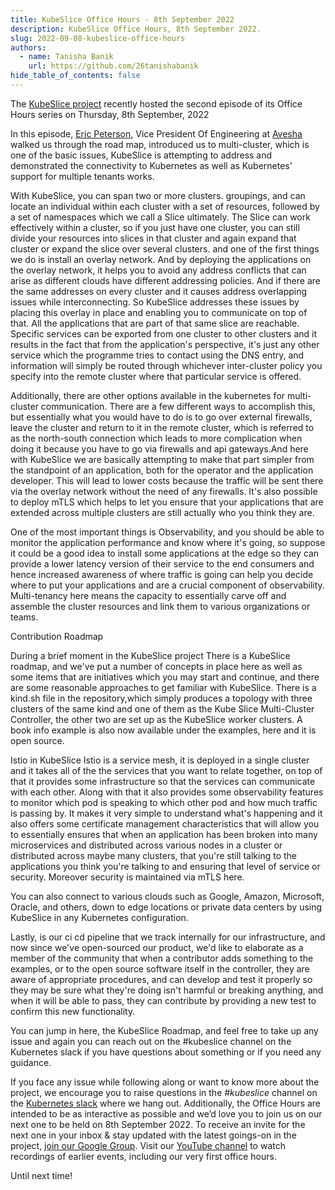 ```yaml
---
title: KubeSlice Office Hours - 8th September 2022
description: KubeSlice Office Hours, 8th September 2022.
slug: 2022-09-08-kubeslice-office-hours
authors:
  - name: Tanisha Banik
    url: https://github.com/26tanishabanik
hide_table_of_contents: false
---
```



The [KubeSlice project](https://github.com/kubeslice) recently hosted the second episode of its Office Hours series on Thursday, 8th September, 2022

In this episode, [Eric Peterson](https://www.linkedin.com/in/eric-peterson-90073b2/), Vice President Of Engineering at [Avesha](https://avesha.io/) walked us through the road map, introduced us to multi-cluster, which is one of the basic issues, KubeSlice is attempting to address and demonstrated the connectivity to Kubernetes as well as Kubernetes' support for multiple tenants works.

With KubeSlice, you can span two or more clusters. groupings, and can locate an individual within each cluster with a set of resources, followed by a set of namespaces which we call a Slice ultimately. The Slice can work effectively within a cluster, so if you just have one cluster, you can still divide your resources into slices in that cluster and again  expand that cluster or expand the slice over several clusters. and one of the first things we do is install an overlay network. And by deploying the applications on the overlay network, it helps you to
avoid any address conflicts that can arise as different clouds have different addressing policies. And if there are the same addresses on every cluster and it causes address overlapping issues while interconnecting.
So KubeSlice addresses these issues by placing this overlay in place and enabling you to
communicate on top of that. All the applications that are part of that same slice are reachable.
Specific services can be exported from one cluster to other clusters and it results in the fact that from the application's perspective, it's just any other service which the programme tries to contact using the DNS entry, and information will simply be routed through whichever inter-cluster policy you specify into the remote cluster where that particular service is offered. 

Additionally, there are other options available in the kubernetes for multi-cluster communication.
There are a few different ways to accomplish this, but essentially what you would have to do is to go over external firewalls, leave the cluster and return to it in the remote cluster, which is referred to as the north-south connection which leads to more complication when doing it because you have to go via firewalls and api gateways.And here with KubeSlice we are basically attempting to make that part simpler from the standpoint of an application, both for the operator and the application developer. This will lead  to lower costs because the traffic will be sent there via the overlay network without the need of any firewalls. It's also possible to deploy
mTLS which helps to let you ensure that your applications that are extended across multiple clusters are still actually who you think they are. 

One of the most important things is Observability, and you should be able to monitor the application performance and know where it's going, so suppose it could be a good idea to install some applications at the edge so they can provide a lower latency version of their service to the end consumers and hence increased awareness of where traffic is going can help you decide where to put your applications and are a crucial component of observability.
Multi-tenancy here means the capacity to essentially carve off and assemble the cluster resources and link them to various organizations or teams. 

Contribution Roadmap

During a brief moment in the KubeSlice project
There is a KubeSlice roadmap, and we've put a number of concepts in place here as well as some  items that are initiatives which you may start and continue, and there are some reasonable approaches to get familiar with KubeSlice.
There is a kind.sh file in the repository,which simply produces a topology with three clusters of the same kind and one of them as the Kube Slice Multi-Cluster Controller, the other two are set up as the KubeSlice worker clusters. A book info example is also now available under  the examples, here and it is open source.

Istio in KubeSlice
Istio is a service mesh, it is deployed in a single cluster and it takes all of the
the services  that you want to relate together, on top of that it provides some infrastructure so that the services can communicate with each other. Along with  that it also provides some observability features to monitor which pod is speaking to which other pod and how much traffic is passing by. It makes it very simple to understand what's happening and it also offers some certificate management characteristics that will allow you to essentially ensures that when an application has been broken into many microservices and distributed across various nodes in a cluster or distributed across maybe many clusters, that you're still talking to the applications you think you're talking to and ensuring that level of service or security. Moreover security is maintained via mTLS here.

You  can also connect to various clouds such as  Google, Amazon, Microsoft, Oracle, and others, down to edge locations or private data centers by using KubeSlice in any Kubernetes configuration.

Lastly, is our ci cd pipeline  that we track internally for our infrastructure, and now since  we've open-sourced our product,  we'd like to elaborate as a member of the community
that  when a contributor adds something to the examples, or to the open source software itself in the controller, they are aware of appropriate procedures, and can develop and test it properly so they may be sure what they're doing isn't harmful or breaking anything, and when it will be able to pass, they can contribute by providing a new test to confirm this new functionality.


You can jump in here, the KubeSlice Roadmap, and feel free to take up any issue and again you can reach out on the  #kubeslice channel on the Kubernetes slack if you have questions about something or if you need any guidance. 


If you face any issue while following along or want to know more about the project, we encourage you to raise questions 
in the *#kubeslice* channel on the [Kubernetes slack](https://slack.k8s.io/) where we hang out. Additionally, the Office Hours are intended 
to be as interactive as possible and we’d love you to join us on our next one to be held on 8th September 2022. 
To receive an invite for the next one in your inbox & stay updated with the latest goings-on in the project, [join our Google Group](https://groups.google.com/g/kubeslice-dev).
Visit our [YouTube channel](https://www.youtube.com/channel/UCtMSqfUzbv33CasQ8mzlSPw) to watch recordings of earlier events, 
including our very first office hours.

Until next time!